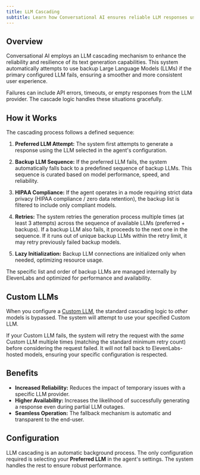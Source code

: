 ```yaml
---
title: LLM Cascading
subtitle: Learn how Conversational AI ensures reliable LLM responses using a cascading fallback mechanism.
---
```


## Overview

Conversational AI employs an LLM cascading mechanism to enhance the reliability and resilience of its text generation capabilities. This system automatically attempts to use backup Large Language Models (LLMs) if the primary configured LLM fails, ensuring a smoother and more consistent user experience.

Failures can include API errors, timeouts, or empty responses from the LLM provider. The cascade logic handles these situations gracefully.

## How it Works

The cascading process follows a defined sequence:

1.  **Preferred LLM Attempt:** The system first attempts to generate a response using the LLM selected in the agent's configuration.

2.  **Backup LLM Sequence:** If the preferred LLM fails, the system automatically falls back to a predefined sequence of backup LLMs. This sequence is curated based on model performance, speed, and reliability.

3.  **HIPAA Compliance:** If the agent operates in a mode requiring strict data privacy (HIPAA compliance / zero data retention), the backup list is filtered to include only compliant models.

4.  **Retries:** The system retries the generation process multiple times (at least 3 attempts) across the sequence of available LLMs (preferred + backups). If a backup LLM also fails, it proceeds to the next one in the sequence. If it runs out of unique backup LLMs within the retry limit, it may retry previously failed backup models.

5.  **Lazy Initialization:** Backup LLM connections are initialized only when needed, optimizing resource usage.

<Info>
  The specific list and order of backup LLMs are managed internally by ElevenLabs and optimized for
  performance and availability.
</Info>

## Custom LLMs

When you configure a [Custom LLM](/conversational-ai/customization/custom-llm/overview), the standard cascading logic to _other_ models is bypassed. The system will attempt to use your specified Custom LLM.

If your Custom LLM fails, the system will retry the request with the _same_ Custom LLM multiple times (matching the standard minimum retry count) before considering the request failed. It will not fall back to ElevenLabs-hosted models, ensuring your specific configuration is respected.

## Benefits

- **Increased Reliability:** Reduces the impact of temporary issues with a specific LLM provider.
- **Higher Availability:** Increases the likelihood of successfully generating a response even during partial LLM outages.
- **Seamless Operation:** The fallback mechanism is automatic and transparent to the end-user.

## Configuration

LLM cascading is an automatic background process. The only configuration required is selecting your **Preferred LLM** in the agent's settings. The system handles the rest to ensure robust performance.
